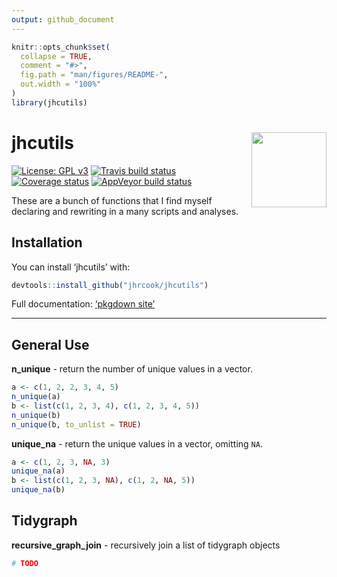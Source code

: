 ```yaml
---
output: github_document
---
```


<!-- README.md is generated from README.Rmd. Please edit that file -->

```r
knitr::opts_chunk$set(
  collapse = TRUE,
  comment = "#>",
  fig.path = "man/figures/README-",
  out.width = "100%"
)
library(jhcutils)
```
# jhcutils <a href="https://jhrcook.github.io/jhcutils/index.html"> <img src="man/figures/logo.png" align="right" alt="" width="120" /> </a>

[![License: GPL v3](https://img.shields.io/badge/License-GPLv3-blue.svg)](https://www.gnu.org/licenses/gpl-3.0)
[![Travis build status](https://travis-ci.org/jhrcook/jhcutils.svg?branch=master)](https://travis-ci.org/jhrcook/jhcutils)
[![Coverage status](https://codecov.io/gh/jhrcook/jhcutils/branch/master/graph/badge.svg)](https://codecov.io/github/jhrcook/jhcutils?branch=master)
[![AppVeyor build status](https://ci.appveyor.com/api/projects/status/github/jhrcook/jhcutils?branch=master&svg=true)](https://ci.appveyor.com/project/jhrcook/jhcutils)

These are a bunch of functions that I find myself declaring and rewriting in a many scripts and analyses.

## Installation

You can install 'jhcutils' with:

```r
devtools::install_github("jhrcook/jhcutils")
```

Full documentation: ['pkgdown site'](https://jhrcook.github.io/jhcutils/index.html)

---

## General Use

**n_unique** - return the number of unique values in a vector.

```r
a <- c(1, 2, 2, 3, 4, 5)
n_unique(a)
b <- list(c(1, 2, 3, 4), c(1, 2, 3, 4, 5))
n_unique(b)
n_unique(b, to_unlist = TRUE)
```

**unique_na** - return the unique values in a vector, omitting `NA`.

```r
a <- c(1, 2, 3, NA, 3)
unique_na(a)
b <- list(c(1, 2, 3, NA), c(1, 2, NA, 5))
unique_na(b)
```


## Tidygraph

**recursive_graph_join** - recursively join a list of tidygraph objects

```r
# TODO
```

